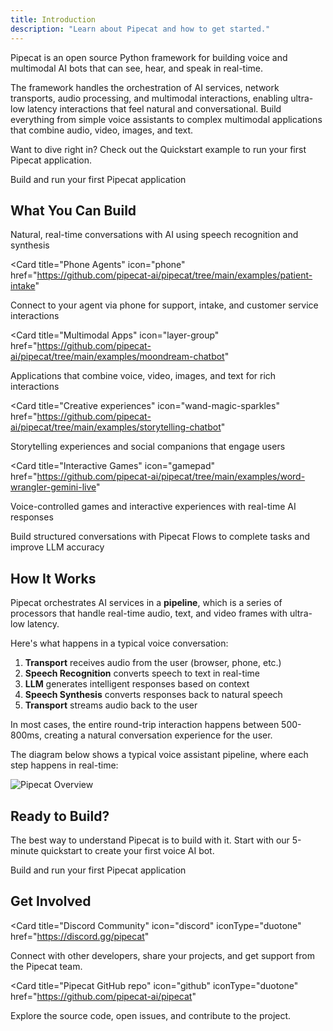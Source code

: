 ```yaml
---
title: Introduction
description: "Learn about Pipecat and how to get started."
---
```


Pipecat is an open source Python framework for building voice and multimodal AI bots that can see, hear, and speak in real-time.

The framework handles the orchestration of AI services, network transports, audio processing, and multimodal interactions, enabling ultra-low latency interactions that feel natural and conversational. Build everything from simple voice assistants to complex multimodal applications that combine audio, video, images, and text.

Want to dive right in? Check out the Quickstart example to run your first Pipecat application.

<Card title="Quickstart" icon="rocket" href="/getting-started/quickstart">
  Build and run your first Pipecat application
</Card>

## What You Can Build

<CardGroup cols={2}>
  <Card
    title="Voice Assistants"
    icon="microphone"
    href="https://github.com/pipecat-ai/pipecat/tree/main/examples/simple-chatbot">
    Natural, real-time conversations with AI using speech recognition and
    synthesis
  </Card>

<Card
  title="Phone Agents"
  icon="phone"
  href="https://github.com/pipecat-ai/pipecat/tree/main/examples/patient-intake"
>
  Connect to your agent via phone for support, intake, and customer service
  interactions
</Card>

<Card
  title="Multimodal Apps"
  icon="layer-group"
  href="https://github.com/pipecat-ai/pipecat/tree/main/examples/moondream-chatbot"
>
  Applications that combine voice, video, images, and text for rich interactions
</Card>

<Card
  title="Creative experiences"
  icon="wand-magic-sparkles"
  href="https://github.com/pipecat-ai/pipecat/tree/main/examples/storytelling-chatbot"
>
  Storytelling experiences and social companions that engage users
</Card>

<Card
  title="Interactive Games"
  icon="gamepad"
  href="https://github.com/pipecat-ai/pipecat/tree/main/examples/word-wrangler-gemini-live"
>
  Voice-controlled games and interactive experiences with real-time AI responses
</Card>

  <Card
    title="Conversation Flows"
    icon="diagram-project"
    href="https://github.com/pipecat-ai/pipecat-flows">
    Build structured conversations with Pipecat Flows to complete tasks and improve LLM accuracy
  </Card>
</CardGroup>

## How It Works

Pipecat orchestrates AI services in a **pipeline**, which is a series of processors that handle real-time audio, text, and video frames with ultra-low latency.

Here's what happens in a typical voice conversation:

1. **Transport** receives audio from the user (browser, phone, etc.)
2. **Speech Recognition** converts speech to text in real-time
3. **LLM** generates intelligent responses based on context
4. **Speech Synthesis** converts responses back to natural speech
5. **Transport** streams audio back to the user

In most cases, the entire round-trip interaction happens between 500-800ms, creating a natural conversation experience for the user.

The diagram below shows a typical voice assistant pipeline, where each step happens in real-time:

<img
  src="/images/pipecat-overview.png"
  alt="Pipecat Overview"
  className="rounded-lg"
/>

## Ready to Build?

The best way to understand Pipecat is to build with it. Start with our 5-minute quickstart to create your first voice AI bot.

<Card title="Quickstart" icon="rocket" href="/getting-started/quickstart">
  Build and run your first Pipecat application
</Card>

## Get Involved

<CardGroup cols={2}>

<Card
  title="Discord Community"
  icon="discord"
  iconType="duotone"
  href="https://discord.gg/pipecat"
>
  Connect with other developers, share your projects, and get support from the
  Pipecat team.
</Card>

<Card
  title="Pipecat GitHub repo"
  icon="github"
  iconType="duotone"
  href="https://github.com/pipecat-ai/pipecat"
>
  Explore the source code, open issues, and contribute to the project.
</Card>

</CardGroup>
